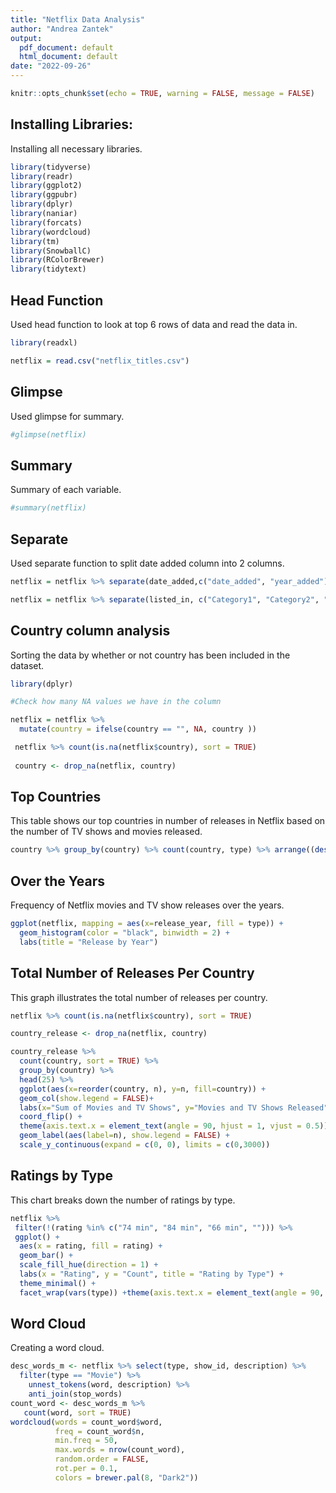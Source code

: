 ```yaml
---
title: "Netflix Data Analysis"
author: "Andrea Zantek" 
output: 
  pdf_document: default
  html_document: default
date: "2022-09-26"
---
```


```r
knitr::opts_chunk$set(echo = TRUE, warning = FALSE, message = FALSE)
```


## Installing Libraries:

Installing all necessary libraries.

```r
library(tidyverse)
library(readr)
library(ggplot2)
library(ggpubr)
library(dplyr)
library(naniar)
library(forcats)
library(wordcloud)
library(tm)
library(SnowballC)
library(RColorBrewer)
library(tidytext)

```

## Head Function

Used head function to look at top 6 rows of data and read the data in. 

```r
library(readxl)

netflix = read.csv("netflix_titles.csv")

```
## Glimpse

Used glimpse for summary. 

```r
#glimpse(netflix)
```

## Summary

Summary of each variable. 

```r
#summary(netflix)
```

## Separate

Used separate function to split date added column into 2 columns. 

```r
netflix = netflix %>% separate(date_added,c("date_added", "year_added"), sep = ",")
```

```r
netflix = netflix %>% separate(listed_in, c("Category1", "Category2", "Category3"), sep = ",")
```

## Country column analysis 

Sorting the data by whether or not country has been included in the dataset. 

```r
library(dplyr)

#Check how many NA values we have in the column

netflix = netflix %>% 
  mutate(country = ifelse(country == "", NA, country ))

 netflix %>% count(is.na(netflix$country), sort = TRUE)
 
 country <- drop_na(netflix, country) 

```

## Top Countries

This table shows our top countries in number of releases in Netflix based on the number of TV shows and movies released. 

```r
country %>% group_by(country) %>% count(country, type) %>% arrange((desc(n))) %>% head(25)
```

## Over the Years

Frequency of Netflix movies and TV show releases over the years. 

```r
ggplot(netflix, mapping = aes(x=release_year, fill = type)) +
  geom_histogram(color = "black", binwidth = 2) +
  labs(title = "Release by Year")

```

## Total Number of Releases Per Country 

This graph illustrates the total number of releases per country. 

```r
netflix %>% count(is.na(netflix$country), sort = TRUE)

country_release <- drop_na(netflix, country)

country_release %>%
  count(country, sort = TRUE) %>%
  group_by(country) %>%
  head(25) %>%
  ggplot(aes(x=reorder(country, n), y=n, fill=country)) +
  geom_col(show.legend = FALSE)+
  labs(x="Sum of Movies and TV Shows", y="Movies and TV Shows Released", title="Top 25 Countries on Netflix") +
  coord_flip() + 
  theme(axis.text.x = element_text(angle = 90, hjust = 1, vjust = 0.5)) +
  geom_label(aes(label=n), show.legend = FALSE) +
  scale_y_continuous(expand = c(0, 0), limits = c(0,3000))


```

## Ratings by Type

This chart breaks down the number of ratings by type. 

```r
netflix %>%
 filter(!(rating %in% c("74 min", "84 min", "66 min", ""))) %>%
 ggplot() +
  aes(x = rating, fill = rating) +
  geom_bar() +
  scale_fill_hue(direction = 1) +
  labs(x = "Rating", y = "Count", title = "Rating by Type") +
  theme_minimal() +
  facet_wrap(vars(type)) +theme(axis.text.x = element_text(angle = 90, vjust = 0.5, hjust=1))
```

## Word Cloud

Creating a word cloud. 

```r
desc_words_m <- netflix %>% select(type, show_id, description) %>%
  filter(type == "Movie") %>% 
    unnest_tokens(word, description) %>%
    anti_join(stop_words)
count_word <- desc_words_m %>%
   count(word, sort = TRUE)
wordcloud(words = count_word$word,  
          freq = count_word$n, 
          min.freq = 50,  
          max.words = nrow(count_word), 
          random.order = FALSE,  
          rot.per = 0.1,  
          colors = brewer.pal(8, "Dark2"))
```



